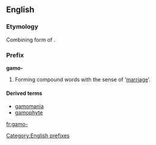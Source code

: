 {{also|gamo|-gamo}}
==English==

===Etymology===
Combining form of {{etyl|grc}} {{term|lang=grc|γάμος}}.

===Prefix===
'''gamo-'''

# Forming compound words with the sense of ‘[[marriage]]’.

====Derived terms====
* [[gamomania]]
* [[gamophyte]]

[[Category:English prefixes]]

[[fr:gamo-]]